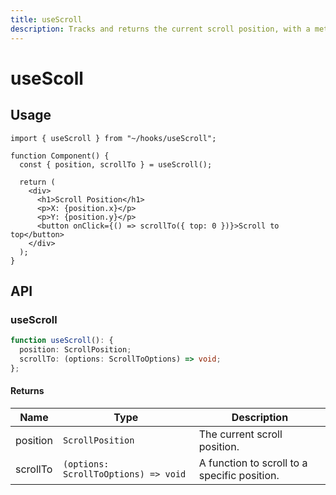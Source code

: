 ```yaml
---
title: useScroll
description: Tracks and returns the current scroll position, with a method to scroll to specific coordinates.
---
```


# useScoll

## Usage

```tsx title="Component.tsx"
import { useScroll } from "~/hooks/useScroll";

function Component() {
  const { position, scrollTo } = useScroll();

  return (
    <div>
      <h1>Scroll Position</h1>
      <p>X: {position.x}</p>
      <p>Y: {position.y}</p>
      <button onClick={() => scrollTo({ top: 0 })}>Scroll to top</button>
    </div>
  );
}
```

## API

### useScroll

```ts title="useScroll.ts"
function useScroll(): {
  position: ScrollPosition;
  scrollTo: (options: ScrollToOptions) => void;
};
```

#### Returns

| Name     | Type                                 | Description                                  |
| -------- | ------------------------------------ | -------------------------------------------- |
| position | `ScrollPosition`                     | The current scroll position.                 |
| scrollTo | `(options: ScrollToOptions) => void` | A function to scroll to a specific position. |
